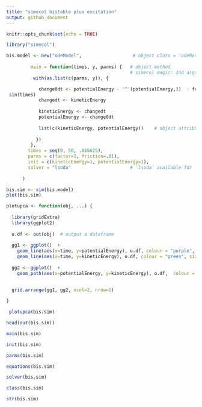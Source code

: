 ```yaml
---
title: "simecol bistable plus excitation"
output: github_document
---
```


```r
knitr::opts_chunk$set(echo = TRUE)
```

```r

library("simecol")

bis.model <- new("odeModel",                   # object class = 'odeModel'
                
         main = function(times, y, parms) {   # object method
                                              # simecol magic: 2nd argument 'y' points to 'init'
          with(as.list(c(parms, y)), {

            change0dt <- potentialEnergy - '^'(potentialEnergy,3)  - friction*kineticEnergy +
 sin(times)
            changedt <- kineticEnergy
            
            kineticEnergy <- changedt
            potentialEnergy <- change0dt
            
            list(c(kineticEnergy, potentialEnergy))    # object attributes (data) 
            
           })
         },
        times = seq(0, 50, .015625),
        parms = c(factor=1, friction=.01),
        init = c(kineticEnergy=1, potentialEnergy=1),
        solver = "lsoda"                      # 'lsoda' available for 'odemodel' class
        
      )
```


```r
bis.sim <- sim(bis.model)
plot(bis.sim)
```


```r

plotupca <- function(obj, ...) {
  
  library(gridExtra)
  library(ggplot2)
  
  o.df <- out(obj)  # output a dataframe
  
  gg1 <- ggplot()  +
    geom_line(aes(x=time, y=potentialEnergy), o.df, colour = "purple", size=1, alpha=0.8)  +
    geom_line(aes(x=time, y=kineticEnergy), o.df, colour = "green", size=1, alpha=0.8)
  
  gg2 <- ggplot()  +
    geom_path(aes(x=potentialEnergy, y=kineticEnergy), o.df,  colour = "purple", alpha=0.6) 
  
  
  grid.arrange(gg1, gg2, ncol=2, nrow=1)

}

```

```r
 plotupca(bis.sim)
```

```r
head(out(bis.sim))
```

```r
main(bis.sim)
```

```r
init(bis.sim)
```

```r
parms(bis.sim)
```

```r
equations(bis.sim)
```

```r
solver(bis.sim)
```

```r
class(bis.sim)
```

```r
str(bis.sim)
```
